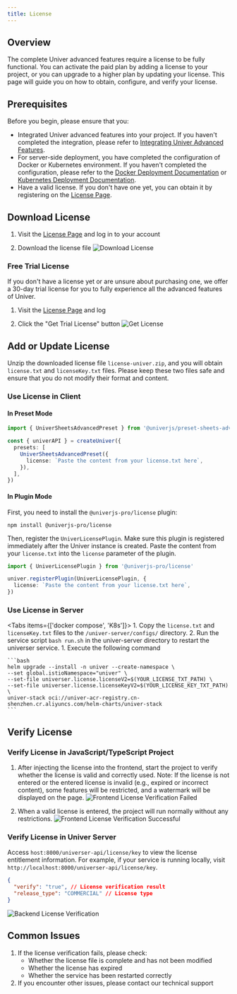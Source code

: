 ```yaml
---
title: License
---
```


## Overview

The complete Univer advanced features require a license to be fully functional. You can activate the paid plan by adding a license to your project, or you can upgrade to a higher plan by updating your license. This page will guide you on how to obtain, configure, and verify your license.

## Prerequisites

Before you begin, please ensure that you:
- Integrated Univer advanced features into your project. If you haven't completed the integration, please refer to [Integrating Univer Advanced Features](/en-US/guides/sheets/pro-features/introduction#integrate-advanced-features).
- For server-side deployment, you have completed the configuration of Docker or Kubernetes environment. If you haven't completed the configuration, please refer to the [Docker Deployment Documentation](/en-US/guides/pro/deploy#deploy-to-docker-compose) or [Kubernetes Deployment Documentation](/en-US/guides/pro/deploy#deploy-to-k8s).
- Have a valid license. If you don't have one yet, you can obtain it by registering on the [License Page](https://univer.ai/en-US/license).

## Download License

1. Visit the [License Page](https://univer.ai/en-US/license) and log in to your account

2. Download the license file
![Download License](./license/new-02-en.png)

### Free Trial License

If you don't have a license yet or are unsure about purchasing one, we offer a 30-day trial license for you to fully experience all the advanced features of Univer.

1. Visit the [License Page](https://univer.ai/en-US/license) and log

2. Click the "Get Trial License" button
![Get License](./license/new-01-en.png)

## Add or Update License

Unzip the downloaded license file `license-univer.zip`, and you will obtain `license.txt` and `licenseKey.txt` files. Please keep these two files safe and ensure that you do not modify their format and content.

### Use License in Client

#### In Preset Mode

```typescript
import { UniverSheetsAdvancedPreset } from '@univerjs/preset-sheets-advanced'

const { univerAPI } = createUniver({
  presets: [
    UniverSheetsAdvancedPreset({
      license: `Paste the content from your license.txt here`,
    }),
  ],
})
```

#### In Plugin Mode

First, you need to install the `@univerjs-pro/license` plugin:

```package-install
npm install @univerjs-pro/license
```

Then, register the `UniverLicensePlugin`. Make sure this plugin is registered immediately after the Univer instance is created. Paste the content from your `license.txt` into the `license` parameter of the plugin.

```typescript
import { UniverLicensePlugin } from '@univerjs-pro/license'

univer.registerPlugin(UniverLicensePlugin, {
  license: `Paste the content from your license.txt here`,
})
```

### Use License in Server

<Tabs items={['docker compose', 'K8s']}>
  <Tab>
    1. Copy the `license.txt` and `licenseKey.txt` files to the `/univer-server/configs/` directory.
    2. Run the service script `bash run.sh` in the univer-server directory to restart the universer service.
  </Tab>
  <Tab>
    1. Execute the following command

    ```bash
    helm upgrade --install -n univer --create-namespace \
    --set global.istioNamespace="univer" \
    --set-file universer.license.licenseV2=$(YOUR_LICENSE_TXT_PATH) \
    --set-file universer.license.licenseKeyV2=$(YOUR_LICENSE_KEY_TXT_PATH) \
    univer-stack oci://univer-acr-registry.cn-shenzhen.cr.aliyuncs.com/helm-charts/univer-stack
    ```
  </Tab>
</Tabs>

## Verify License

### Verify License in JavaScript/TypeScript Project

1. After injecting the license into the frontend, start the project to verify whether the license is valid and correctly used.
Note: If the license is not entered or the entered license is invalid (e.g., expired or incorrect content), some features will be restricted, and a watermark will be displayed on the page.
![Frontend License Verification Failed](./license/new-06.png)

2. When a valid license is entered, the project will run normally without any restrictions.
![Frontend License Verification Successful](./license/new-07.png)

### Verify License in Univer Server

Access `host:8000/universer-api/license/key` to view the license entitlement information. For example, if your service is running locally, visit `http://localhost:8000/universer-api/license/key`.

```json
{
  "verify": "true", // License verification result
  "release_type": "COMMERCIAL" // License type
}
```

![Backend License Verification](./license/new-05.png)

## Common Issues

1. If the license verification fails, please check:
    - Whether the license file is complete and has not been modified
    - Whether the license has expired
    - Whether the service has been restarted correctly
2. If you encounter other issues, please contact our technical support
